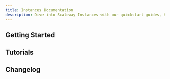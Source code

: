 ```yaml
---
title: Instances Documentation
description: Dive into Scaleway Instances with our quickstart guides, how-tos, tutorials and more.
---
```


<ProductHeader
   productName="Instances"
   productLogo="instance"
   description="Scaleway Instances are lightning-fast virtual machines that can adapt to your every need, from learning purposes to high-performance workloads."
   url="/instances/quickstart"
   label="Instances Quickstart"
/>

## Getting Started

<Grid>
    <SummaryCard
        title="Quickstart"
        icon="rocket"
        description="Learn how to create, connect to, and delete an Instance in a few steps."
        label="View Quickstart"
        url="/instances/quickstart/"
    />
    <SummaryCard
        title="Concepts"
        icon="info"
        description="Core concepts that give you a better understanding of Scaleway Instances."
        label="View Concepts"
        url="/instances/concepts/"
    />
    <SummaryCard
        title="How-tos"
        icon="help-circle-outline"
        description="Check our guides to creating and managing Instances and their features."
        label="View How-tos"
        url="/instances/how-to/"
    />
    <SummaryCard
        title="Additional content"
        icon="book-open-outline"
        description="Guides to help you choose an Instance, understand pricing and advanced configuration."
        label="View additional content"
        url="/instances/reference-content/"
    />
</Grid>


## Tutorials

<Grid>
    <Card
        title="Deploying WordPress on Ubuntu Jammy Jellyfish (22.04 LTS) using LEMP"
        url="/tutorials/wordpress-lemp-stack-ubuntu-jammy-jellyfish-22-04/"
        label="Read more"
    />
    <Card
        title="Creating backups with Restic and Object Storage"
        url="/tutorials/restic-s3-backup/"
        label="Read more"
    />
    <Card
        title="Configuring an Nginx HTTPs Reverse Proxy on Ubuntu Bionic"
        url="/tutorials/nginx-reverse-proxy/"
        label="Read more"
    />
    <Card
        title="Hosting your own GitHub runner on an Instance"
        url="/tutorials/host-github-runner/"
        label="Read more"
    />
</Grid>

<ClickableBanner
    productLogo="cli"
    title="Instance API"
    description="Learn how to create and manage your Scaleway Instances through the API."
    url="https://www.scaleway.com/en/developers/api/instances/"
    label="Go to Instances API"
/>

## Changelog

<ChangelogList
    productName="instances"
    numberOfChanges={3}
/>
